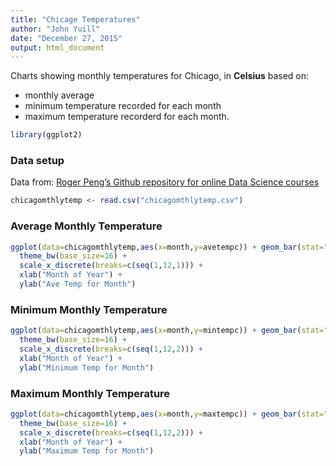 ```yaml
---
title: "Chicage Temperatures"
author: "John Yuill"
date: "December 27, 2015"
output: html_document
---
```


Charts showing monthly temperatures for Chicago, in **Celsius** based on:

* monthly average
* minimum temperature recorded for each month
* maximum temperature recorderd for each month.

```r
library(ggplot2)

```


### Data setup
Data from:
[Roger Peng's Github repository for online Data Science courses](https://github.com/DataScienceSpecialization/courses/tree/master/03_GettingData/dplyr)

```r
chicagomthlytemp <- read.csv("chicagomthlytemp.csv")

```

### Average Monthly Temperature
```r
ggplot(data=chicagomthlytemp,aes(x=month,y=avetempc)) + geom_bar(stat="identity") + 
  theme_bw(base_size=16) +
  scale_x_discrete(breaks=c(seq(1,12,1))) +
  xlab("Month of Year") +
  ylab("Ave Temp for Month")

```


### Minimum Monthly Temperature
```r
ggplot(data=chicagomthlytemp,aes(x=month,y=mintempc)) + geom_bar(stat="identity") + 
  theme_bw(base_size=16) +
  scale_x_discrete(breaks=c(seq(1,12,2))) +
  xlab("Month of Year") +
  ylab("Minimum Temp for Month")


```


### Maximum Monthly Temperature
```r

ggplot(data=chicagomthlytemp,aes(x=month,y=maxtempc)) + geom_bar(stat="identity") + 
  theme_bw(base_size=16) +
  scale_x_discrete(breaks=c(seq(1,12,2))) +
  xlab("Month of Year") +
  ylab("Maximum Temp for Month")

```


